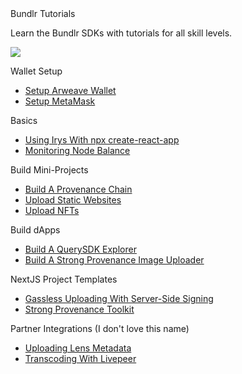 
<div className="py-20">
<Heading level={1}  className="mb-4">Bundlr Tutorials</Heading>

<p>Learn the Bundlr SDKs with tutorials for all skill levels.</p>

</div>

<img
	src="https://bundlr.network/new/assets/home/data-donuts.webp"
	className="absolute mt-20 top-10 hidden xl:flex right-10 w-[300px]"
/>

Wallet Setup

-   [Setup Arweave Wallet](/hands-on/tutorials/arweave-wallet)
-   [Setup MetaMask](/hands-on/tutorials/setup-metamask)

Basics

-   [Using Irys With npx create-react-app](/hands-on/tutorials/react)
-   [Monitoring Node Balance](/hands-on/tutorials/monitor-node-balance)

Build Mini-Projects

-   [Build A Provenance Chain](/hands-on/tutorials/provenance-chain)
-   [Upload Static Websites](/hands-on/tutorials/uploading-static-sites)
-   [Upload NFTs](/hands-on/tutorials/uploading-nfts)

Build dApps

-   [Build A QuerySDK Explorer](https://docs.google.com/document/d/1BRc4PQ1F2Y6vLE1bVdzRITZzBIzwi7L-K0id_hGErr8/edit)
-   [Build A Strong Provenance Image Uploader]()

NextJS Project Templates

-   [Gassless Uploading With Server-Side Signing](/hands-on/tutorials/gassless-uploading)
-   [Strong Provenance Toolkit]()

Partner Integrations (I don't love this name)

-   [Uploading Lens Metadata](/hands-on/tutorials/lens)
-   [Transcoding With Livepeer](/hands-on/tutorials/livepeer)
